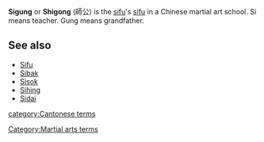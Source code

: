 '''Sigung''' or '''Shigong''' (&#24107;&#20844;) is the [[sifu]]'s [[sifu]] in a Chinese martial art school.  Si means teacher.  Gung means grandfather.

==See also==
*[[Sifu]]
*[[Sibak]]
*[[Sisok]]
*[[Sihing]]
*[[Sidai]]

{{ma-stub}}
[[Category:Martial arts terms]]
[[category:Cantonese terms]]